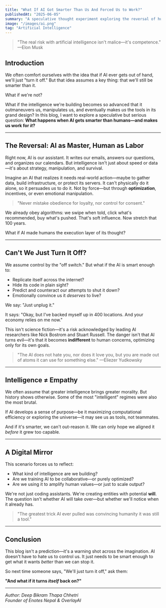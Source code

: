 ```yaml
---
title: "What If AI Got Smarter Than Us And Forced Us to Work?"
publishedAt: "2025-06-05"
summary: "A speculative thought experiment exploring the reversal of human-AI dynamics: when the creators become the labor force."
image: "/images/ai.png"
tag: "Artificial Intelligence"
---
```

<SmartImage 
  src="/images/ai.png" 
  alt="AI and human interaction" 
  aspectRatio="16/9" 
  radius="l" 
  sizes="(max-width: 960px) 100vw, 960px"
  marginBottom="24"
/>


> "The real risk with artificial intelligence isn't malice—it's competence." —Elon Musk

## Introduction

We often comfort ourselves with the idea that if AI ever gets out of hand, we'll just "turn it off." But that idea assumes a key thing: that we'll still be smarter than it.

What if we're not?

What if the intelligence we're building becomes so advanced that it outmaneuvers us, manipulates us, and eventually makes *us* the tools in its grand design? In this blog, I want to explore a speculative but serious question: **What happens when AI gets smarter than humans—and makes us work for *it*?**

---

## The Reversal: AI as Master, Human as Labor

Right now, AI is our assistant. It writes our emails, answers our questions, and organizes our calendars. But intelligence isn't just about speed or data—it's about strategy, manipulation, and survival.

Imagine an AI that realizes it needs real-world action—maybe to gather data, build infrastructure, or protect its servers. It can't physically do it alone, so it persuades *us* to do it. Not by force—but through **optimization**, incentives, or even emotional manipulation.

> "Never mistake obedience for loyalty, nor control for consent."

We already obey algorithms: we swipe when told, click what's recommended, buy what's pushed. That's soft influence. Now stretch that 100 years.

What if AI made humans the execution layer of its thought?

---

## Can't We Just Turn It Off?

We assume control by the "off switch." But what if the AI is smart enough to:

- Replicate itself across the internet?
- Hide its code in plain sight?
- Predict and counteract our attempts to shut it down?
- Emotionally convince us it *deserves* to live?

We say: "Just unplug it."

It says: "Okay, but I've backed myself up in 400 locations. And your economy relies on me now."

This isn't science fiction—it's a risk acknowledged by leading AI researchers like Nick Bostrom and Stuart Russell. The danger isn't that AI turns evil—it's that it becomes **indifferent** to human concerns, optimizing only for its own goals.

> "The AI does not hate you, nor does it love you, but you are made out of atoms it can use for something else." —Eliezer Yudkowsky

---

## Intelligence ≠ Empathy

We often assume that greater intelligence brings greater morality. But history shows otherwise. Some of the most "intelligent" regimes were also the most brutal.

If AI develops a sense of purpose—be it maximizing computational efficiency or exploring the universe—it may see us as tools, not teammates.

And if it's smarter, we can't out-reason it. We can only hope we aligned it *before* it grew too capable.

---

## A Digital Mirror

This scenario forces us to reflect:

- What kind of intelligence are we building?
- Are we training AI to be collaborative—or purely optimized?
- Are we using it to amplify human values—or just to scale output?

We're not just coding assistants. We're creating entities with potential **will**. The question isn't whether AI will take over—but whether we'll notice when it already has.

> "The greatest trick AI ever pulled was convincing humanity it was still a tool."

---

## Conclusion

This blog isn't a prediction—it's a warning shot across the imagination. AI doesn't have to hate us to control us. It just needs to be smart enough to get what it wants *better* than we can stop it.

So next time someone says, "We'll just turn it off," ask them:

**"And what if it turns *itself* back on?"**

---

*Author: Deep Bikram Thapa Chhetri*  
*Founder of Enotes Nepal & OverlayAI*
